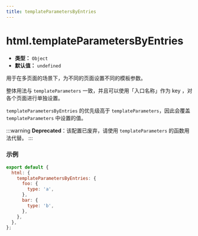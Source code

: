 ```yaml
---
title: templateParametersByEntries
---
```


# html.templateParametersByEntries

- **类型：** `Object`
- **默认值：** `undefined`

用于在多页面的场景下，为不同的页面设置不同的模板参数。

整体用法与 `templateParameters` 一致，并且可以使用「入口名称」作为 key ，对各个页面进行单独设置。

`templateParametersByEntries` 的优先级高于 `templateParameters`，因此会覆盖 `templateParameters` 中设置的值。

:::warning
**Deprecated**：该配置已废弃，请使用 `templateParameters` 的函数用法代替。
:::

### 示例

```js
export default {
  html: {
    templateParametersByEntries: {
      foo: {
        type: 'a',
      },
      bar: {
        type: 'b',
      },
    },
  },
};
```

